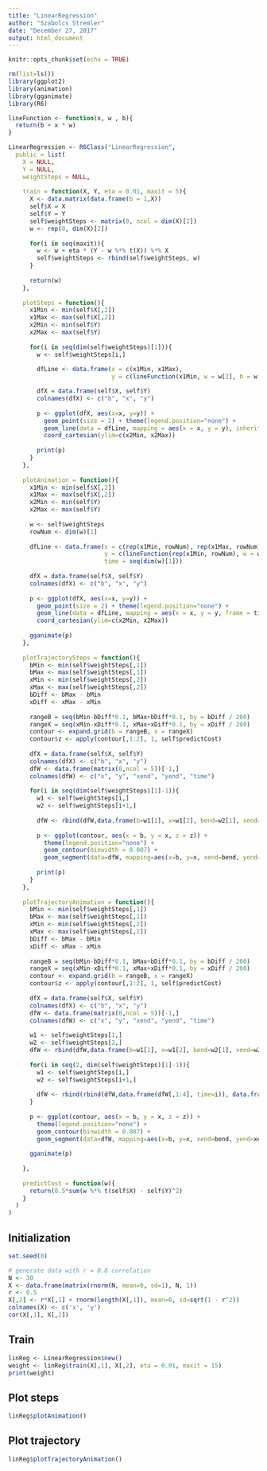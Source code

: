 ```yaml
---
title: "LinearRegression"
author: "Szabolcs Stremler"
date: "December 27, 2017"
output: html_document
---
```


```r
knitr::opts_chunk$set(echo = TRUE)
```

```r
rm(list=ls())
library(ggplot2)
library(animation)
library(gganimate)
library(R6)

lineFunction <- function(x, w , b){
  return(b + x * w)
}

LinearRegression <- R6Class("LinearRegression",
  public = list(
    X = NULL,
    Y = NULL,
    weightSteps = NULL,
    
    train = function(X, Y, eta = 0.01, maxit = 5){
      X <- data.matrix(data.frame(b = 1,X))
      self$X = X
      self$Y = Y
      self$weightSteps <- matrix(0, ncol = dim(X)[2])
      w <- rep(0, dim(X)[2])
      
      for(i in seq(maxit)){
        w <- w + eta * (Y - w %*% t(X)) %*% X
        self$weightSteps <- rbind(self$weightSteps, w)
      }
      
      return(w)
    },
    
    plotSteps = function(){
      x1Min <- min(self$X[,2])
      x1Max <- max(self$X[,2])
      x2Min <- min(self$Y)
      x2Max <- max(self$Y)
      
      for(i in seq(dim(self$weightSteps)[1])){
        w <- self$weightSteps[i,]
        
        dfLine <- data.frame(x = c(x1Min, x1Max),
                             y = c(lineFunction(x1Min, w = w[2], b = w[1]), lineFunction(x1Max, w = w[2], b = w[1])))

        dfX = data.frame(self$X, self$Y)
        colnames(dfX) <- c("b", "x", "y")
        
        p <- ggplot(dfX, aes(x=x, y=y)) +
          geom_point(size = 2) + theme(legend.position="none") +
          geom_line(data = dfLine, mapping = aes(x = x, y = y), inherit.aes = FALSE) +
          coord_cartesian(ylim=c(x2Min, x2Max))
        
        print(p)
      }
    },
    
    plotAnimation = function(){
      x1Min <- min(self$X[,2])
      x1Max <- max(self$X[,2])
      x2Min <- min(self$Y)
      x2Max <- max(self$Y)
      
      w <- self$weightSteps
      rowNum <- dim(w)[1]
      
      dfLine <- data.frame(x = c(rep(x1Min, rowNum), rep(x1Max, rowNum)),
                           y = c(lineFunction(rep(x1Min, rowNum), w = w[,2], b = w[,1]), lineFunction(rep(x1Max, rowNum), w = w[,2], b = w[,1])),
                           time = seq(dim(w)[1]))
      
      dfX = data.frame(self$X, self$Y)
      colnames(dfX) <- c("b", "x", "y")
      
      p <- ggplot(dfX, aes(x=x, y=y)) +
        geom_point(size = 2) + theme(legend.position="none") +
        geom_line(data = dfLine, mapping = aes(x = x, y = y, frame = time), inherit.aes = FALSE) +
        coord_cartesian(ylim=c(x2Min, x2Max))
      
      gganimate(p)
    },
    
    plotTrajectorySteps = function(){
      bMin <- min(self$weightSteps[,1])
      bMax <- max(self$weightSteps[,1])
      xMin <- min(self$weightSteps[,2])
      xMax <- max(self$weightSteps[,2])
      bDiff <- bMax - bMin
      xDiff <- xMax - xMin
      
      rangeB = seq(bMin-bDiff*0.1, bMax+bDiff*0.1, by = bDiff / 200)
      rangeX = seq(xMin-xDiff*0.1, xMax+xDiff*0.1, by = xDiff / 200)
      contour <- expand.grid(b = rangeB, x = rangeX)
      contour$z <- apply(contour[,1:2], 1, self$predictCost)
      
      dfX = data.frame(self$X, self$Y)
      colnames(dfX) <- c("b", "x", "y")
      dfW <- data.frame(matrix(0,ncol = 5))[-1,]
      colnames(dfW) <- c("x", "y", "xend", "yend", "time")
      
      for(i in seq(dim(self$weightSteps)[1]-1)){
        w1 <- self$weightSteps[i,]
        w2 <- self$weightSteps[i+1,]
        
        dfW <- rbind(dfW,data.frame(b=w1[1], x=w1[2], bend=w2[1], xend=w2[2]))
        
        p <- ggplot(contour, aes(x = b, y = x, z = z)) +
          theme(legend.position="none") +
          geom_contour(binwidth = 0.007) + 
          geom_segment(data=dfW, mapping=aes(x=b, y=x, xend=bend, yend=xend), arrow=arrow(length = unit(0.2, "cm")), size=0.5, color="red", inherit.aes = FALSE)
        
        print(p)
      }
    },
    
    plotTrajectoryAnimation = function(){
      bMin <- min(self$weightSteps[,1])
      bMax <- max(self$weightSteps[,1])
      xMin <- min(self$weightSteps[,2])
      xMax <- max(self$weightSteps[,2])
      bDiff <- bMax - bMin
      xDiff <- xMax - xMin
      
      rangeB = seq(bMin-bDiff*0.1, bMax+bDiff*0.1, by = bDiff / 200)
      rangeX = seq(xMin-xDiff*0.1, xMax+xDiff*0.1, by = xDiff / 200)
      contour <- expand.grid(b = rangeB, x = rangeX)
      contour$z <- apply(contour[,1:2], 1, self$predictCost)
      
      dfX = data.frame(self$X, self$Y)
      colnames(dfX) <- c("b", "x", "y")
      dfW <- data.frame(matrix(0,ncol = 5))[-1,]
      colnames(dfW) <- c("x", "y", "xend", "yend", "time")
      
      w1 <- self$weightSteps[1,]
      w2 <- self$weightSteps[2,]
      dfW <- rbind(dfW,data.frame(b=w1[1], x=w1[2], bend=w2[1], xend=w2[2], time=1))
      
      for(i in seq(2, dim(self$weightSteps)[1]-1)){
        w1 <- self$weightSteps[i,]
        w2 <- self$weightSteps[i+1,]
        
        dfW <- rbind(rbind(dfW,data.frame(dfW[,1:4], time=i)), data.frame(b=w1[1], x=w1[2], bend=w2[1], xend=w2[2], time=i))
      }
      
      p <- ggplot(contour, aes(x = b, y = x, z = z)) +
        theme(legend.position="none") +
        geom_contour(binwidth = 0.007) + 
        geom_segment(data=dfW, mapping=aes(x=b, y=x, xend=bend, yend=xend, frame = time), arrow=arrow(length = unit(0.2, "cm")), size=0.5, color="red", inherit.aes = FALSE)
      
      gganimate(p)
      
    },
    
    predictCost = function(w){
      return(0.5*sum(w %*% t(self$X) - self$Y)^2)
    }
  )
)
```

## Initialization
```r
set.seed(0)

# generate data with r = 0.8 correlation
N <- 30
X <- data.frame(matrix(rnorm(N, mean=0, sd=1), N, 1))
r <- 0.5
X[,2] <- r*X[,1] + rnorm(length(X[,1]), mean=0, sd=sqrt(1 - r^2))
colnames(X) <- c('x', 'y')
cor(X[,1], X[,2])
```

## Train
```r
linReg <- LinearRegression$new()
weight <- linReg$train(X[,1], X[,2], eta = 0.01, maxit = 15)
print(weight)
```

## Plot steps
```r

linReg$plotAnimation()

```

## Plot trajectory
```r

linReg$plotTrajectoryAnimation()

```
